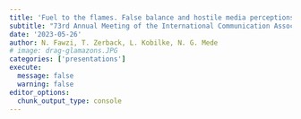 ```yaml
---
title: 'Fuel to the flames. False balance and hostile media perceptions as amplifiers of perceived polarization in the climate change debate'
subtitle: "73rd Annual Meeting of the International Communication Association, Toronto, Canada"
date: '2023-05-26'
author: N. Fawzi, T. Zerback, L. Kobilke, N. G. Mede
# image: drag-glamazons.JPG
categories: ['presentations']
execute: 
  message: false
  warning: false
editor_options: 
  chunk_output_type: console
---
```

